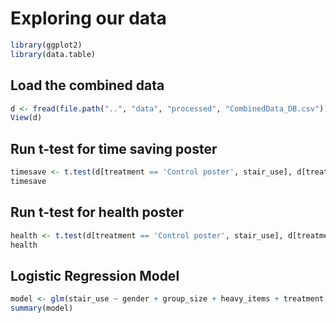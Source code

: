 # Exploring our data

```r
library(ggplot2)
library(data.table)
```


## Load the combined data
```r
d <- fread(file.path("..", "data", "processed", "CombinedData_DB.csv"))
View(d)
```


## Run t-test for time saving poster
```r
timesave <- t.test(d[treatment == 'Control poster', stair_use], d[treatment == 'Time poster', stair_use])
timesave
```


## Run t-test for health poster

```r
health <- t.test(d[treatment == 'Control poster', stair_use], d[treatment == 'Health poster', stair_use])
health
```


## Logistic Regression Model

```r
model <- glm(stair_use ~ gender + group_size + heavy_items + treatment, data = d, family = binomial)
summary(model)
```
